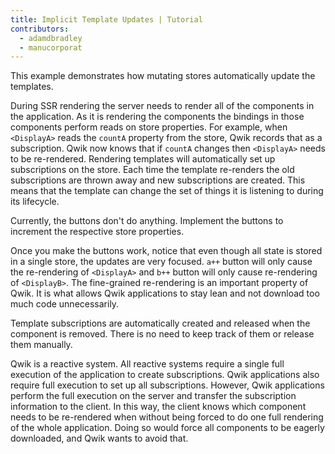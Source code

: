 ```yaml
---
title: Implicit Template Updates | Tutorial
contributors:
  - adamdbradley
  - manucorporat
---
```


This example demonstrates how mutating stores automatically update the templates.

During SSR rendering the server needs to render all of the components in the application. As it is rendering the components the bindings in those components perform reads on store properties. For example, when `<DisplayA>` reads the `countA` property from the store, Qwik records that as a subscription. Qwik now knows that if `countA` changes then `<DisplayA>` needs to be re-rendered. Rendering templates will automatically set up subscriptions on the store. Each time the template re-renders the old subscriptions are thrown away and new subscriptions are created. This means that the template can change the set of things it is listening to during its lifecycle.

Currently, the buttons don't do anything. Implement the buttons to increment the respective store properties.

Once you make the buttons work, notice that even though all state is stored in a single store, the updates are very focused. `a++` button will only cause the re-rendering of `<DisplayA>` and `b++` button will only cause re-rendering of `<DisplayB>`. The fine-grained re-rendering is an important property of Qwik. It is what allows Qwik applications to stay lean and not download too much code unnecessarily.

Template subscriptions are automatically created and released when the component is removed. There is no need to keep track of them or release them manually.

Qwik is a reactive system. All reactive systems require a single full execution of the application to create subscriptions. Qwik applications also require full execution to set up all subscriptions. However, Qwik applications perform the full execution on the server and transfer the subscription information to the client. In this way, the client knows which component needs to be re-rendered when without being forced to do one full rendering of the whole application. Doing so would force all components to be eagerly downloaded, and Qwik wants to avoid that.
